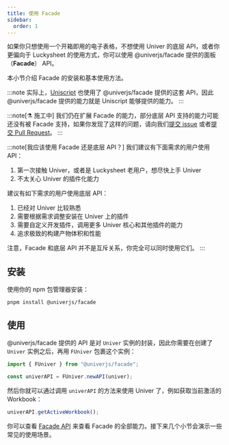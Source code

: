 ```yaml
---
title: 使用 Facade
sidebar:
  order: 1
---
```


如果你只想使用一个开箱即用的电子表格，不想使用 Univer 的底层 API，或者你更偏向于 Luckysheet 的使用方式，你可以使用 @univerjs/facade 提供的面板（**Facade**） API。

本小节介绍 Facade 的安装和基本使用方法。

:::note
实际上，[Uniscript](/guides/plugins/common/uniscript/) 也使用了 @univerjs/facade 提供的这套 API，因此 @univerjs/facade 提供的能力就是 Uniscript 能够提供的能力。
:::

:::note[⚗️ 施工中]
我们仍在扩展 Facade 的能力，部分底层 API 支持的能力可能还没有被 Facade 支持，如果你发现了这样的问题，请向我们[提交 issue](/guides/contributing#github-issues) 或者[提交 Pull Request](http://localhost:4321/guides/contributing#contributing-code)。
:::

:::note[我应该使用 Facade 还是底层 API？]
我们建议有下面需求的用户使用 API：

1. 第一次接触 Univer，或者是 Luckysheet 老用户，想尽快上手 Univer
2. 不太关心 Univer 的插件化能力

建议有如下需求的用户使用底层 API：

1. 已经对 Univer 比较熟悉
1. 需要根据需求调整安装在 Univer 上的插件
1. 需要自定义开发插件，调用更多 Univer 核心和其他插件的能力
1. 追求极致的构建产物体积和性能

注意，Facade 和底层 API 并不是互斥关系，你完全可以同时使用它们。
:::

## 安装

使用你的 npm 包管理器安装：

```shell
pnpm install @univerjs/facade
```

## 使用

@univerjs/facade 提供的 API 是对 `Univer` 实例的封装，因此你需要在创建了 `Univer` 实例之后，再用 `FUniver` 包裹这个实例：

```typescript title="main.ts"
import { FUniver } from "@univerjs/facade";

const univerAPI = FUniver.newAPI(univer);
```

然后你就可以通过调用 `univerAPI` 的方法来使用 Univer 了，例如获取当前激活的 Workbook：

```typescript title="main.ts"
univerAPI.getActiveWorkbook();
```

你可以查看 [Facade API](/api/facade/) 来查看 Facade 的全部能力。接下来几个小节会演示一些常见的使用场景。

